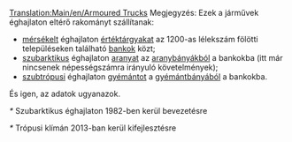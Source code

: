 [[Translation:Main/en/Armoured Trucks]]{{hu/Navbox Közúti járművek}}
Megjegyzés: Ezek a járművek éghajlaton eltérő rakományt szállítanak:
*[[Main/en/Éghajlatok/Hu#Mérsékelt|mérsékelt]] éghajlaton [[Main/hu/Értéktárgyak|értéktárgyakat]] az 1200-as lélekszám fölötti településeken található [[Main/hu/Bank|bankok]] közt;
*[[Main/hu/Éghajlatok/Hu#Szubarktikus|szubarktikus]] éghajlaton [[Main/hu/Arany|aranyat]] az [[Main/hu/Aranybánya|aranybányákból]] a bankokba (itt már nincsenek népességszámra irányuló követelmények);
*[[Main/hu/Éghajlatok/Hu#Szubtrópusi|szubtrópusi]] éghajlaton [[Main/hu/Gyémánt|gyémántot]] a [[Main/hu/Gyémántbánya|gyémántbányából]] a bankokba.
És igen, az adatok ugyanazok.

{{hu/Közúti járművek|name     = Balogh páncélkocsi
  |img      = Balogh_Armoured_Truck.png
  |price    = £5,945 ($11,890) 
  |speed    = 30 mph (48 km/h)
  |annual   = £421 ($842)
  |designed = 1936
  |life     = 15
  |capacity = 12 csomag értéktárgy/arany/gyémánt
}}

{{hu/Közúti járművek|name     = Uhl páncélkocsi
  |img      = Uhl_Armoured_Truck.png
  |price    = £6,970 ($13,940)
  |speed    = 55 mph (88 km/h)
  |annual   = £787 ($1,574)
  |designed = 1981*
  |life     = 15
  |capacity = 15 csomag értéktárgy/arany/gyémánt
}}
''*'' Szubarktikus éghajlaton 1982-ben kerül bevezetésre

{{hu/Közúti járművek|name     = Foster páncélkocsi
  |img      = Foster_Armoured_Truck.png
  |price    = £7,380 ($14,760) 
  |speed    = 70 mph (112 km/h)
  |annual   = £1,125 ($2,250)
  |designed = 2012*
  |life     = 15
  |capacity = 16 csomag értéktárgy/arany/gyémánt
}}
''*'' Trópusi klímán 2013-ban kerül kifejlesztésre